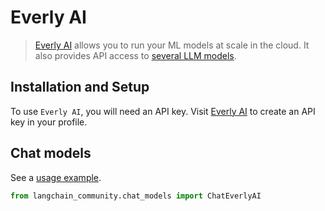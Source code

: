 # Everly AI

> [Everly AI](https://everlyai.xyz/) allows you to run your ML models at scale in the cloud. 
> It also provides API access to [several LLM models](https://everlyai.xyz/).

## Installation and Setup

To use `Everly AI`, you will need an API key. Visit 
[Everly AI](https://everlyai.xyz/) to create an API key in your profile.

## Chat models

See a [usage example](/docs/integrations/chat/everlyai).

```python
from langchain_community.chat_models import ChatEverlyAI
```
